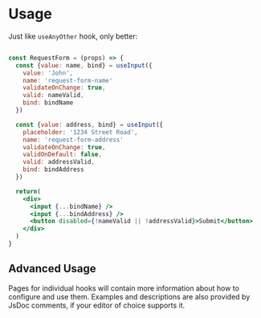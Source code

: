 # Usage

Just like `useAnyOther` hook, only better:

```jsx

const RequestForm = (props) => {
  const {value: name, bind} = useInput({
    value: 'John',
    name: 'request-form-name'
    validateOnChange: true,
    valid: nameValid,
    bind: bindName
  })

  const {value: address, bind} = useInput({
    placeholder: '1234 Street Road',
    name: 'request-form-address'
    validateOnChange: true,
    validOnDefault: false,
    valid: addressValid,
    bind: bindAddress
  })

  return(
    <div>
      <input {...bindName} />
      <input {...bindAddress} />
      <button disabled={!nameValid || !addressValid}>Submit</button>
    </div>
  )
}
```






## Advanced Usage

Pages for individual hooks will contain more information about how to configure
and use them. Examples and descriptions are also provided by JsDoc comments, if 
your editor of choice supports it.